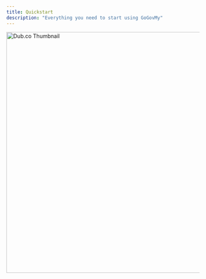 ```yaml
---
title: Quickstart
description: "Everything you need to start using GoGovMy"
---
```


<Frame>
  <img
    className="rounded-lg border border-gray-100"
    src="/images/thumbnail.jpg"
    alt="Dub.co Thumbnail"
    width="1200"
    height="630"
  />
</Frame>
